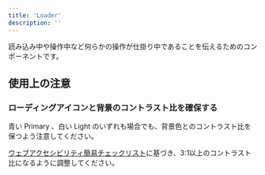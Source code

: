 ```yaml
---
title: 'Loader'
description: ''
---
```


読み込み中や操作中など何らかの操作が仕掛り中であることを伝えるためのコンポーネントです。

<ComponentStory name="Loader" />

## 使用上の注意
### ローディングアイコンと背景のコントラスト比を確保する

青い Primary 、白い Light のいずれも場合でも、背景色とのコントラスト比を保つよう注意してください。

[ウェブアクセシビリティ簡易チェックリスト](https://smarthr.design/accessibility/check-list/#h2-3)に基づき、3:1以上のコントラスト比になるように調整してください。

<ComponentPropsTable name="Loader" />
